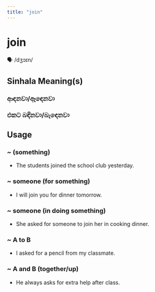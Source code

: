 ```yaml
---
title: "join"
---
```


# join

🗣️ /dʒɔɪn/

## Sinhala Meaning(s)

### ආඳනවා/ඈඳෙනවා
### එකට බඳිනවා/බැඳෙනවා

## Usage

### ~ (something)

- The students joined the school club yesterday.



### ~ someone (for something)

- I will join you for dinner tomorrow.


### ~ someone (in doing something)

- She asked for someone to join her in cooking dinner.


### ~ A to B

- I asked for a pencil from my classmate.



### ~ A and B (together/up)

- He always asks for extra help after class.

